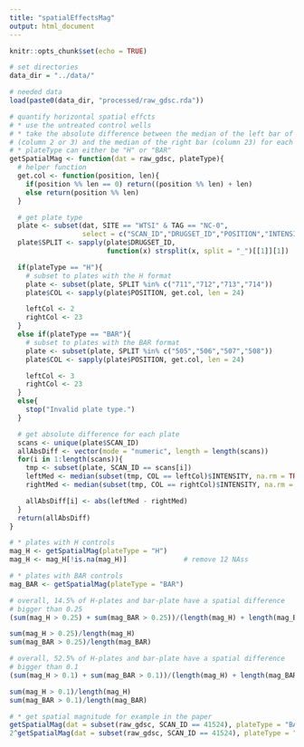 ```yaml
---
title: "spatialEffectsMag"
output: html_document
---
```


```r
knitr::opts_chunk$set(echo = TRUE)
```

```r
# set directories
data_dir = "../data/"

# needed data
load(paste0(data_dir, "processed/raw_gdsc.rda"))
```

```r
# quantify horizontal spatial effcts
# * use the untreated control wells
# * take the absolute difference between the median of the left bar of controls
# (column 2 or 3) and the median of the right bar (column 23) for each plate
# * plateType can either be "H" or "BAR"
getSpatialMag <- function(dat = raw_gdsc, plateType){
  # helper function
  get.col <- function(position, len){
    if(position %% len == 0) return((position %% len) + len)
    else return(position %% len)
  }

  # get plate type
  plate <- subset(dat, SITE == "WTSI" & TAG == "NC-0",
                  select = c("SCAN_ID","DRUGSET_ID","POSITION","INTENSITY"))
  plate$SPLIT <- sapply(plate$DRUGSET_ID,
                        function(x) strsplit(x, split = "_")[[1]][1])

  if(plateType == "H"){
    # subset to plates with the H format
    plate <- subset(plate, SPLIT %in% c("711","712","713","714"))
    plate$COL <- sapply(plate$POSITION, get.col, len = 24)

    leftCol <- 2
    rightCol <- 23
  }
  else if(plateType == "BAR"){
    # subset to plates with the BAR format
    plate <- subset(plate, SPLIT %in% c("505","506","507","508"))
    plate$COL <- sapply(plate$POSITION, get.col, len = 24)

    leftCol <- 3
    rightCol <- 23
  }
  else{
    stop("Invalid plate type.")
  }

  # get absolute difference for each plate
  scans <- unique(plate$SCAN_ID)
  allAbsDiff <- vector(mode = "numeric", length = length(scans))
  for(i in 1:length(scans)){
    tmp <- subset(plate, SCAN_ID == scans[i])
    leftMed <- median(subset(tmp, COL == leftCol)$INTENSITY, na.rm = TRUE)
    rightMed <- median(subset(tmp, COL == rightCol)$INTENSITY, na.rm = TRUE)

    allAbsDiff[i] <- abs(leftMed - rightMed)
  }
  return(allAbsDiff)
}
```

```r
# * plates with H controls
mag_H <- getSpatialMag(plateType = "H")
mag_H <- mag_H[!is.na(mag_H)]              # remove 12 NAss
```

```r
# * plates with BAR controls
mag_BAR <- getSpatialMag(plateType = "BAR")
```

```r
# overall, 14.5% of H-plates and bar-plate have a spatial difference
# bigger than 0.25
(sum(mag_H > 0.25) + sum(mag_BAR > 0.25))/(length(mag_H) + length(mag_BAR))

sum(mag_H > 0.25)/length(mag_H)
sum(mag_BAR > 0.25)/length(mag_BAR)
```

```r
# overall, 52.5% of H-plates and bar-plate have a spatial difference
# bigger than 0.1
(sum(mag_H > 0.1) + sum(mag_BAR > 0.1))/(length(mag_H) + length(mag_BAR))

sum(mag_H > 0.1)/length(mag_H)
sum(mag_BAR > 0.1)/length(mag_BAR)
```

```r
# * get spatial magnitude for example in the paper
getSpatialMag(dat = subset(raw_gdsc, SCAN_ID == 41524), plateType = "BAR")
2^getSpatialMag(dat = subset(raw_gdsc, SCAN_ID == 41524), plateType = "BAR")
```
